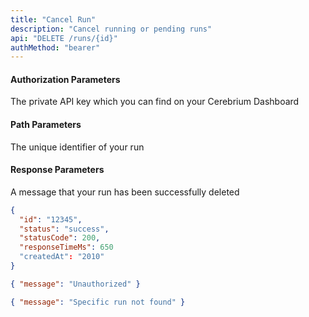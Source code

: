 ```yaml
---
title: "Cancel Run"
description: "Cancel running or pending runs"
api: "DELETE /runs/{id}"
authMethod: "bearer"
---
```


#### Authorization Parameters

<ParamField header="Authorization" type="string" required>
  The private API key which you can find on your Cerebrium Dashboard
</ParamField>

#### Path Parameters

<ParamField path="id" type="string">
  The unique identifier of your run
</ParamField>

#### Response Parameters

<ResponseField name="message" type="string" required>
  A message that your run has been successfully deleted
</ResponseField>

<ResponseExample>

```json 200
{
  "id": "12345",
  "status": "success",
  "statusCode": 200,
  "responseTimeMs": 650
  "createdAt": "2010"
}
```

```json 401
{ "message": "Unauthorized" }
```

```json 404
{ "message": "Specific run not found" }
```

</ResponseExample>
